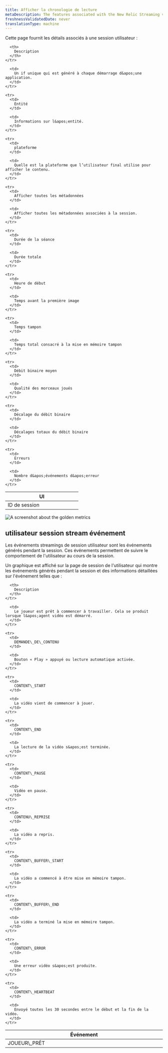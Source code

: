 ```yaml
---
title: Afficher la chronologie de lecture
metaDescription: The features associated with the New Relic Streaming video & ads.
freshnessValidatedDate: never
translationType: machine
---
```


Cette page fournit les détails associés à une session utilisateur :

<table>
  <thead>
    <tr>
      <th width="50%">
        UI
      </th>

      <th>
        Description
      </th>
    </tr>
  </thead>

  <tbody>
    <tr>
      <td>
        ID de session
      </td>

      <td>
        Un if unique qui est généré à chaque démarrage d&apos;une application.
      </td>
    </tr>

    <tr>
      <td>
        Entité
      </td>

      <td>
        Informations sur l&apos;entité.
      </td>
    </tr>

    <tr>
      <td>
        plateforme
      </td>

      <td>
        Quelle est la plateforme que l’utilisateur final utilise pour afficher le contenu.
      </td>
    </tr>

    <tr>
      <td>
        Afficher toutes les métadonnées
      </td>

      <td>
        Afficher toutes les métadonnées associées à la session.
      </td>
    </tr>

    <tr>
      <td>
        Durée de la séance
      </td>

      <td>
        Durée totale
      </td>
    </tr>

    <tr>
      <td>
        Heure de début
      </td>

      <td>
        Temps avant la première image
      </td>
    </tr>

    <tr>
      <td>
        Temps tampon
      </td>

      <td>
        Temps total consacré à la mise en mémoire tampon
      </td>
    </tr>

    <tr>
      <td>
        Débit binaire moyen
      </td>

      <td>
        Qualité des morceaux joués
      </td>
    </tr>

    <tr>
      <td>
        Décalage du débit binaire
      </td>

      <td>
        Décalages totaux du débit binaire
      </td>
    </tr>

    <tr>
      <td>
        Erreurs
      </td>

      <td>
        Nombre d&apos;événements d&apos;erreur
      </td>
    </tr>
  </tbody>
</table>

<img title="Streamng video & ads golden metrics" alt="A screenshot about the golden metrics" src="/images/sessions-id.webp" />

## utilisateur session stream événement

Les événements streamings de session utilisateur sont les événements générés pendant la session. Ces événements permettent de suivre le comportement de l&apos;utilisateur au cours de la session.

Un graphique est affiché sur la page de session de l&apos;utilisateur qui montre les événements générés pendant la session et des informations détaillées sur l&apos;événement telles que :

<table>
  <thead>
    <tr>
      <th width="25%">
        Événement
      </th>

      <th>
        Description
      </th>
    </tr>
  </thead>

  <tbody>
    <tr>
      <td>
        JOUEUR\_PRÊT
      </td>

      <td>
        Le joueur est prêt à commencer à travailler. Cela se produit lorsque l&apos;agent vidéo est démarré.
      </td>
    </tr>

    <tr>
      <td>
        DEMANDE\_DE\_CONTENU
      </td>

      <td>
        Bouton « Play » appuyé ou lecture automatique activée.
      </td>
    </tr>

    <tr>
      <td>
        CONTENT\_START
      </td>

      <td>
        La vidéo vient de commencer à jouer.
      </td>
    </tr>

    <tr>
      <td>
        CONTENT\_END
      </td>

      <td>
        La lecture de la vidéo s&apos;est terminée.
      </td>
    </tr>

    <tr>
      <td>
        CONTENT\_PAUSE
      </td>

      <td>
        Vidéo en pause.
      </td>
    </tr>

    <tr>
      <td>
        CONTENU\_REPRISE
      </td>

      <td>
        La vidéo a repris.
      </td>
    </tr>

    <tr>
      <td>
        CONTENT\_BUFFER\_START
      </td>

      <td>
        La vidéo a commencé à être mise en mémoire tampon.
      </td>
    </tr>

    <tr>
      <td>
        CONTENT\_BUFFER\_END
      </td>

      <td>
        La vidéo a terminé la mise en mémoire tampon.
      </td>
    </tr>

    <tr>
      <td>
        CONTENT\_ERROR
      </td>

      <td>
        Une erreur vidéo s&apos;est produite.
      </td>
    </tr>

    <tr>
      <td>
        CONTENT\_HEARTBEAT
      </td>

      <td>
        Envoyé toutes les 30 secondes entre le début et la fin de la vidéo.
      </td>
    </tr>
  </tbody>
</table>